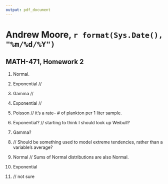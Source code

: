 ```yaml
---
output: pdf_document
---
```


# Andrew Moore, `r format(Sys.Date(), "%m/%d/%Y")`

## MATH-471, Homework 2

<!-- 
Select the probability distribution which BEST models the given experiment.
- Binomial
- Exponential
- Chi-square
- Gamma
- Geometric
- Negative Binomial
- Normal
- Poisson
- Continuous uniform
- Weibull
- Fisher (or F)
-->

<!-- 1. The distribution of resistance for resistors having a nominal value of 10 ohms is under investigation. An electrical engineer randomly selects 73 resistors and measures their resistance. Based on these 73 values, she determines that the resistance of the resistors has the following behavior: approximately 70% of resistors have resistance within one standard deviation of 10 ohms, 95% are within two standard deviations, and none of the resistors have resistance greater than three standard deviations from 10 ohms. The distribution of resistance for resistors is __? -->

1. Normal.

<!-- 2. A computer chip is manufactured and then tested prior to delivery to the customer. The time to failure of the chip, X is to be modeled. The distribution of X is __. -->

2. Exponential //

<!-- 3. In an epidemiological study of the incidence of skin cancer for those individuals who use artificial tanning procedures, a researcher decided to interview the customers of a nationally operating tanning facility. She continued calling customers until she found 100 who had contracted skin cancer. The number of N of people interviewed is recorded and used in the analysis. The distribution of N is __? -->

3. Gamma //

<!-- 4. The number of customers demanding service during a one-hour period of time at Dutch Bros on Broadway Ave is modeled by a Poisson distribution. Let Y be the time needed for the next three customers to be served. The distribution of Y is __. -->

4. Exponential //

<!-- 5. An investigation is conducted to determine if the water discharged from a nuclear power plant is detrimental to the zoo-plankton in the discharge lake. A 1-liter sample of water is taken from the lake and the number, M, of zoo-plankton in the sample is recorded. The distribution of M is __? -->

5. Poisson // it's a rate-- # of plankton per 1 liter sample.

<!-- 6. Let the time to failure of an electrical component be a random variable, T. The hazards rate of T is given by the function, $\lambda(t) = 3t^3$. The distribution of T is __. -->

6. Exponential? // starting to think I should look up Weibull?

<!-- 7. Demands for parts from an inventory occur in a random fashion, that is, the arrival of a request for parts in any 1-minute interval is independent of the requests in any other 1-minute interval. The average number of requests per 1-minute interval is a constant. Let X be the number of 1-minute intervals observed until the first request for a part occurs. The distribution of X is __? -->

7. Gamma?

<!-- 8. For each day during a six-month period in Boise, Idaho, the maximum daily ozone reading, M, was recorded. The distribution of M is __. -->

8. // Should be something used to model extreme tendencies, rather than a variable's average?

<!-- 9. A manufacturer of piston rings measures the deviation of the true diameter from the nominal value. This measurements is known to have a standard normal distribution. A random sample of 8 rings yield deviations, $X_1, X_2, ..., X_8$. The random variable D, which is defined by $D = \frac{5\Sigma_{i = 1}^{3}X_i^2}{3\Sigma_{i = 4}^{8}X_i^2}$, is then computed. The distribution of D is __. -->

9. Normal // Sums of Normal distributions are also Normal.

<!-- 10. Suppose that the arrivals of commercial aircrafts at Boise Air Terminal follows a Poisson distribution with rate 8 aircraft per hour. The length of the time, L, between arrivals of those commercial aircraft is recorded. The distribution of L is __. -->

10. Exponential

<!-- 11. The average number of radioactive particles passing through a counter during 1-millisecond is a constant. Over the next 10 seconds, let W be the number of 1-millisecond periods in which 2 or more particles are counted. The distribution of W is __? -->

11. // not sure
